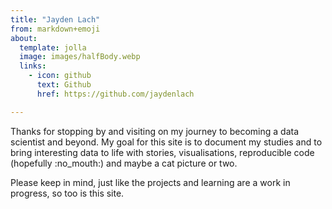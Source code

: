 ```yaml
---
title: "Jayden Lach"
from: markdown+emoji
about:
  template: jolla
  image: images/halfBody.webp
  links: 
    - icon: github
      text: Github
      href: https://github.com/jaydenlach

---
```


Thanks for stopping by and visiting on my journey to becoming a data scientist and beyond. My goal for this site is to document my studies and to bring interesting data to life with stories, visualisations, reproducible code (hopefully :no_mouth:) and maybe a cat picture or two.

Please keep in mind, just like the projects and learning are a work in progress, so too is this site.
